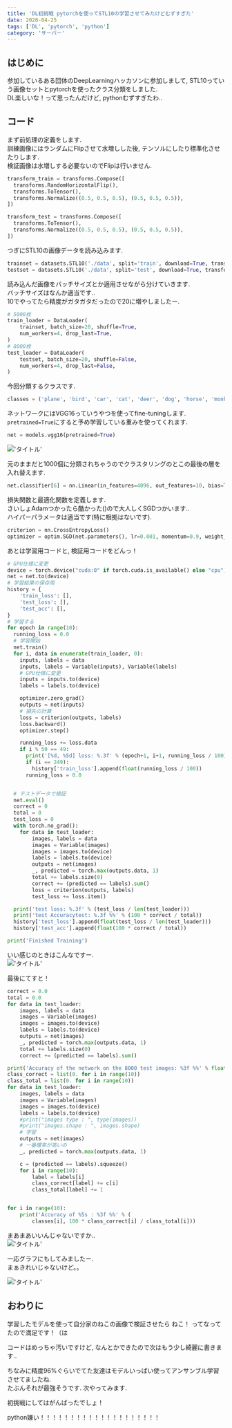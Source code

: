 ```yaml
---
title: 'DL初挑戦 pytorchを使ってSTL10の学習させてみたけどむずすぎた'
date: 2020-04-25
tags: ['DL', 'pytorch', 'python']
category: 'サーバー'
---
```


## はじめに

参加しているある団体のDeepLearningハッカソンに参加しまして, STL10っていう画像セットとpytorchを使ったクラス分類をしました.\
DL楽しいな！って思ったんだけど, pythonむずすぎたわ..

## コード

まず前処理の定義をします.\
訓練画像にはランダムにFlipさせて水増しした後, テンソルにしたり標準化させたりします.\
検証画像は水増しする必要ないのでFlipは行いません.

```python
transform_train = transforms.Compose([
  transforms.RandomHorizontalFlip(),
  transforms.ToTensor(),
  transforms.Normalize((0.5, 0.5, 0.5), (0.5, 0.5, 0.5)),
])

transform_test = transforms.Compose([
  transforms.ToTensor(),
  transforms.Normalize((0.5, 0.5, 0.5), (0.5, 0.5, 0.5)),
])
```

つぎにSTL10の画像データを読み込みます.

```python
trainset = datasets.STL10('./data', split='train', download=True, transform=transform_train)
testset = datasets.STL10('./data', split='test', download=True, transform=transform_test)
```

読み込んだ画像をバッチサイズとか適用させながら分けていきます.\
バッチサイズはなんか適当です..\
10でやってたら精度がガタガタだったので20に増やしましたー.

```python
# 5000枚
train_loader = DataLoader(
    trainset, batch_size=20, shuffle=True,
    num_workers=4, drop_last=True,
)
# 8000枚
test_loader = DataLoader(
    testset, batch_size=20, shuffle=False,
    num_workers=4, drop_last=False,
)
```

今回分類するクラスです.

```python
classes = ('plane', 'bird', 'car', 'cat', 'deer', 'dog', 'horse', 'monkey', 'ship', 'truck')
```

ネットワークにはVGG16っていうやつを使ってfine-tuningします.\
`pretrained=True`にすると予め学習している重みを使ってくれます.

```python
net = models.vgg16(pretrained=True)
```

!['タイトル'](https://i.gyazo.com/b83f24a4dc55e8e04dc915046c71dbcf.png)

元のままだと1000個に分類されちゃうのでクラスタリングのとこの最後の層を入れ替えます.

```python
net.classifier[6] = nn.Linear(in_features=4096, out_features=10, bias=True)
```

損失関数と最適化関数を定義します.\
さいしょAdamつかったら酷かった()ので大人しくSGDつかいます..\
ハイパーパラメータは適当です(特に根拠はないです).

```python
criterion = nn.CrossEntropyLoss()
optimizer = optim.SGD(net.parameters(), lr=0.001, momentum=0.9, weight_decay=0.005)
```

あとは学習用コードと, 検証用コードをどんっ！

```python
# GPU仕様に変更
device = torch.device("cuda:0" if torch.cuda.is_available() else "cpu")
net = net.to(device)
# 学習結果の保存用
history = {
    'train_loss': [],
    'test_loss': [],
    'test_acc': [],
}
# 学習する
for epoch in range(10):
  running_loss = 0.0
  # 学習開始
  net.train()
  for i, data in enumerate(train_loader, 0):
    inputs, labels = data
    inputs, labels = Variable(inputs), Variable(labels)
    # GPU仕様に変更
    inputs = inputs.to(device)
    labels = labels.to(device)

    optimizer.zero_grad()
    outputs = net(inputs)
    # 損失の計算
    loss = criterion(outputs, labels)
    loss.backward()
    optimizer.step()

    running_loss += loss.data
    if i % 50 == 49:
      print('[%d, %5d] loss: %.3f' % (epoch+1, i+1, running_loss / 100))
      if (i == 249):
        history['train_loss'].append(float(running_loss / 100))
      running_loss = 0.0


  # テストデータで検証
  net.eval()
  correct = 0
  total = 0
  test_loss = 0
  with torch.no_grad():
    for data in test_loader:
        images, labels = data
        images = Variable(images)
        images = images.to(device)
        labels = labels.to(device)
        outputs = net(images)
        _, predicted = torch.max(outputs.data, 1)
        total += labels.size(0)
        correct += (predicted == labels).sum()
        loss = criterion(outputs, labels)
        test_loss += loss.item()

  print('test loss: %.3f' % (test_loss / len(test_loader)))
  print('test Accuracytest: %.3f %%' % (100 * correct / total))
  history['test_loss'].append(float(test_loss / len(test_loader)))
  history['test_acc'].append(float(100 * correct / total))

print('Finished Training')
```

いい感じのときはこんなですー.\
!['タイトル'](https://i.gyazo.com/b6bd06f35d0bca536ec99d98d3ed1dce.png)

最後にてすと！

```python
correct = 0.0
total = 0.0
for data in test_loader:
    images, labels = data
    images = Variable(images)
    images = images.to(device)
    labels = labels.to(device)
    outputs = net(images)
    _, predicted = torch.max(outputs.data, 1)
    total += labels.size(0)
    correct += (predicted == labels).sum()

print('Accuracy of the network on the 8000 test images: %3f %%' % float(100 * correct / total))
class_correct = list(0. for i in range(10))
class_total = list(0. for i in range(10))
for data in test_loader:
    images, labels = data
    images = Variable(images)
    images = images.to(device)
    labels = labels.to(device)
    #print("images type : ", type(images))
    #print("images.shape : ", images.shape)
    # 学習
    outputs = net(images)
    # 一番確率が高いの
    _, predicted = torch.max(outputs.data, 1)

    c = (predicted == labels).squeeze()
    for i in range(10):
        label = labels[i]
        class_correct[label] += c[i]
        class_total[label] += 1


for i in range(10):
    print('Accuracy of %5s : %3f %%' % (
        classes[i], 100 * class_correct[i] / class_total[i]))
```

まあまあいいんじゃないですか..\
!['タイトル'](https://i.gyazo.com/e5a29e11ad08cb95a0899db1b1e5c908.png)

一応グラフにもしてみましたー.\
まぁきれいじゃないけど。。

!['タイトル'](https://i.gyazo.com/efb4958ec49ced42ccebd8f26ee40879.png)

## おわりに

学習したモデルを使って自分家のねこの画像で検証させたら ねこ！ ってなってたので満足です！（は

コードはめっちゃ汚いですけど, なんとかできたので次はもう少し綺麗に書きます..

ちなみに精度96%ぐらいでてた友達はモデルいっぱい使ってアンサンブル学習させてましたね.\
たぶんそれが最強そうです. 次やってみます.

初挑戦にしてはがんばったでしょ！

python嫌い！！！！！！！！！！！！！！！！！！！！
